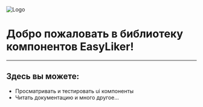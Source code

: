 

<Meta title="Introduction" />

<div style={{ width: "100%", display: "flex", justifyContent: "center", marginBottom: "50px" }}>
    <div style={{ background: "#1e2c47", padding: "20px", display: "inline-flex", borderRadius: "20px" }}>
        <img src={Logo} alt="Logo"/>
    </div>
</div>

# Добро пожаловать в библиотеку компонентов EasyLiker!

<hr />

## Здесь вы можете:
- Просматривать и тестировать ui компоненты
- Читать документацию и много другое...
